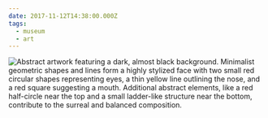 ```yaml
---
date: 2017-11-12T14:38:00.000Z
tags:
  - museum
  - art
---
```

![Abstract artwork featuring a dark, almost black background. Minimalist geometric shapes and lines form a highly stylized face with two small red circular shapes representing eyes, a thin yellow line outlining the nose, and a red square suggesting a mouth. Additional abstract elements, like a red half-circle near the top and a small ladder-like structure near the bottom, contribute to the surreal and balanced composition.](/assets/art/20171112-portrait-of-an-equilibrist.jpg "<i>Portrait of an Equilibrist</i>, by Paul Klee")
